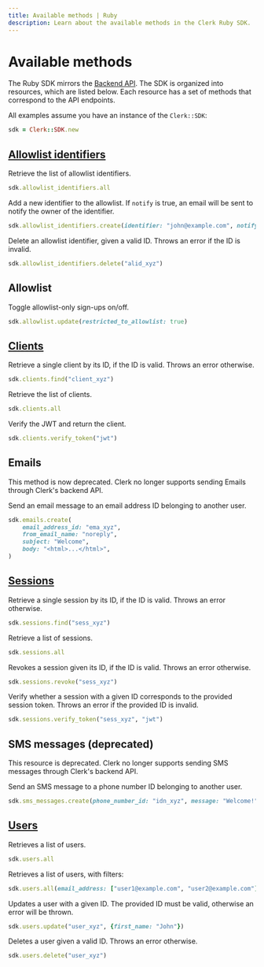```yaml
---
title: Available methods | Ruby
description: Learn about the available methods in the Clerk Ruby SDK.
---
```


# Available methods

The Ruby SDK mirrors the [Backend API](https://clerk.com/docs/reference/backend-api). The SDK is organized into resources, which are listed below. Each resource has a set of methods that correspond to the API endpoints.

All examples assume you have an instance of the `Clerk::SDK`:

```ruby
sdk = Clerk::SDK.new
```

## [Allowlist identifiers](https://clerk.com/docs/reference/backend-api/tag/Allow-list-Block-list)

Retrieve the list of allowlist identifiers.

```ruby
sdk.allowlist_identifiers.all
```

Add a new identifier to the allowlist. If `notify` is true, an email will be sent to notify the owner of the identifier.

```ruby
sdk.allowlist_identifiers.create(identifier: "john@example.com", notify: true)
```

Delete an allowlist identifier, given a valid ID. Throws an error if the ID is invalid.

```ruby
sdk.allowlist_identifiers.delete("alid_xyz")
```

## Allowlist

Toggle allowlist-only sign-ups on/off.

```ruby
sdk.allowlist.update(restricted_to_allowlist: true)
```

## [Clients](https://clerk.com/docs/reference/backend-api/tag/Clients)

Retrieve a single client by its ID, if the ID is valid. Throws an error otherwise.

```ruby
sdk.clients.find("client_xyz")
```

Retrieve the list of clients.

```ruby
sdk.clients.all
```

Verify the JWT and return the client.

```ruby
sdk.clients.verify_token("jwt")
```

## Emails

<Callout type="danger">
  This method is now deprecated. Clerk no longer supports sending Emails through Clerk's backend API.
</Callout>

Send an email message to an email address ID belonging to another user.

```ruby
sdk.emails.create(
    email_address_id: "ema_xyz", 
    from_email_name: "noreply", 
    subject: "Welcome",
    body: "<html>...</html>",
)
```

## [Sessions](https://clerk.com/docs/reference/backend-api/tag/Sessions)

Retrieve a single session by its ID, if the ID is valid. Throws an error otherwise.

```ruby
sdk.sessions.find("sess_xyz")
```

Retrieve a list of sessions.

```ruby
sdk.sessions.all
```

Revokes a session given its ID, if the ID is valid. Throws an error otherwise.

```ruby
sdk.sessions.revoke("sess_xyz")
```

Verify whether a session with a given ID corresponds to the provided session token. Throws an error if the provided ID is invalid.

```ruby
sdk.sessions.verify_token("sess_xyz", "jwt")
```

## SMS messages (deprecated)

<Callout type="danger">
  This resource is deprecated. Clerk no longer supports sending SMS messages through Clerk's backend API.
</Callout>

Send an SMS message to a phone number ID belonging to another user.

```ruby
sdk.sms_messages.create(phone_number_id: "idn_xyz", message: "Welcome!")
```

## [Users](https://clerk.com/docs/reference/backend-api/tag/Users)

Retrieves a list of users.

```ruby
sdk.users.all
```

Retrieves a list of users, with filters:

```ruby
sdk.users.all(email_address: ["user1@example.com", "user2@example.com"])
```

Updates a user with a given ID. The provided ID must be valid, otherwise an error will be thrown.

```ruby
sdk.users.update("user_xyz", {first_name: "John"})
```

Deletes a user given a valid ID. Throws an error otherwise.

```ruby
sdk.users.delete("user_xyz")
```
